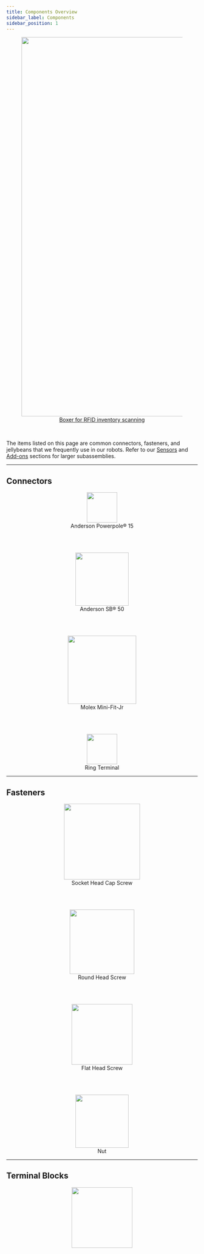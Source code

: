 ```yaml
---
title: Components Overview
sidebar_label: Components
sidebar_position: 1
---
```


<center>
  <figure>
    <a href="https://clearpathrobotics.com/blog/2021/10/behind-the-robot-rfid-inventory-scanning-robot/">
      <img
        src="/img/about_images/about_5.jpg"
        width="1000"
      />
      <figcaption>Boxer for RFID inventory scanning</figcaption>
    </a>
  </figure>
</center>

<br />

The items listed on this page are common connectors, fasteners, and jellybeans that we frequently use in our robots.
Refer to our [Sensors](../../accessories/sensors/sensors.mdx) and [Add-ons](../../accessories/add-ons/add-ons.mdx) sections for larger subassemblies.

---

## Connectors

<center>
  <figure>
    <a href="./connectors/anderson_powerpole_15">
      <img
        src="/img/components_images/anderson_powerpole_1.png"
        width="80"
      />
    </a>
    <figcaption>Anderson Powerpole® 15</figcaption>
  </figure>
</center>

<br />
<br />

<center>
  <figure>
    <a href="./connectors/anderson_sb_50">
      <img
        src="/img/components_images/anderson_sb_50_1.png"
        width="140"
      />
    </a>
    <figcaption>Anderson SB® 50</figcaption>
  </figure>
</center>

<br />
<br />

<center>
  <figure>
    <a href="./connectors/molex_mini_fit_jr">
      <img
        src="/img/components_images/molex_mini_fit_jr_1.png"
        width="180"
      />
    </a>
    <figcaption>Molex Mini-Fit-Jr</figcaption>
  </figure>
</center>

<br />
<br />

<center>
  <figure>
    <a href="./connectors/ring_terminal">
      <img
        src="/img/components_images/ring_terminal_1.png"
        width="80"
      />
    </a>
    <figcaption>Ring Terminal</figcaption>
  </figure>
</center>

---

## Fasteners

<center>
  <figure>
    <a href="./fasteners/screw_socket_head">
      <img
        src="/img/components_images/fasteners_1.png"
        width="200"
      />
    </a>
    <figcaption>Socket Head Cap Screw</figcaption>
  </figure>
</center>

<br />
<br />

<center>
  <figure>
    <a href="./fasteners/screw_round_head">
      <img
        src="/img/components_images/fasteners_3.png"
        width="170"
      />
    </a>
    <figcaption>Round Head Screw</figcaption>
  </figure>
</center>

<br />
<br />

<center>
  <figure>
    <a href="./fasteners/screw_flat_head">
      <img
        src="/img/components_images/fasteners_2.png"
        width="160"
      />
    </a>
    <figcaption>Flat Head Screw</figcaption>
  </figure>
</center>

<br />
<br />

<center>
  <figure>
    <a href="./fasteners/nut">
      <img
        src="/img/components_images/fasteners_5.png"
        width="140"
      />
    </a>
    <figcaption>Nut</figcaption>
  </figure>
</center>

---

## Terminal Blocks

<center>
  <a href="./terminal_blocks">
    <img
      src="/img/components_images/terminal_block_1.png"
      width="160"
    />
  </a>
</center>

